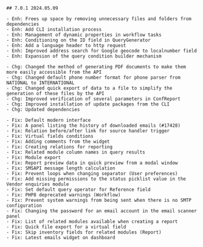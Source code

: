 ```
## 7.0.1 2024.05.09

- Enh: Frees up space by removing unnecessary files and folders from dependencies
- Enh: Add CLI installation process
- Enh: Management of dynamic properties in workflow tasks
- Enh: Conditioning on the ID field in QueryGenerator
- Enh: Add a language header to http request
- Enh: Improved address search for Google geocode to localnumber field
- Enh: Expansion of the query condition builder mechanism

- Chg: Changed the method of generating PDF documents to make them more easily accessible from the API
- Chg: Changed default phone number format for phone parser from NATIONAL to INTERNATIONAL
- Chg: Changed quick export of data to a file to simplify the generation of these files by the API
- Chg: Improved verification of several parameters in ConfReport
- Chg: Improved installation of update packages from the CLI
- Chg: Updated dependencies

- Fix: Default modern interface
- Fix: A panel listing the history of downloaded emails (#17428)
- Fix: Relation before/after link for source handler trigger
- Fix: Virtual fields conditions
- Fix: Adding comments from the widget
- Fix: Creating relations for reporting
- Fix: Related module column names in query results
- Fix: Module export
- Fix: Report preview data in quick preview from a modal window
- Fix: SMSAPI message length calculation
- Fix: Prevent loops when changing separator (User preferences)
- Fix: Add missing permissions to the status picklist value in the Vendor enquiries module
- Fix: Set default query operator for Reference field
- Fix: PHP8 deprecated warnings (Workflow)
- Fix: Prevent system warnings from being sent when there is no SMTP configuration
- Fix: Changing the password for an email account in the email scanner panel
- Fix: List of related modules available when creating a report
- Fix: Quick file export for a virtual field
- Fix: Skip inventory fields for related modules (Report)
- Fix: Latest emails widget on dashboard
```
